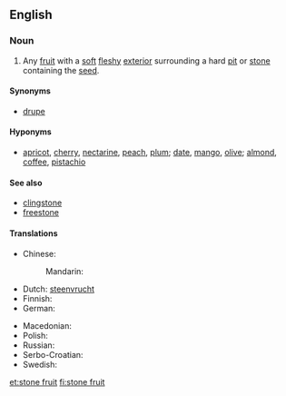 {{wikipedia|Drupe}}
==English==

===Noun===
{{en-noun|sg=[[stone]] [[fruit]]}}

# Any [[fruit]] with a [[soft]] [[fleshy]] [[exterior]] surrounding a hard [[pit]] or [[stone]] containing the [[seed]].

====Synonyms====
* [[drupe]]

====Hyponyms====
* [[apricot]], [[cherry]], [[nectarine]], [[peach]], [[plum]]; [[date]], [[mango]], [[olive]]; [[almond]], [[coffee]], [[pistachio]]

====See also====
* [[clingstone]]
* [[freestone]]

====Translations====
{{trans-top|fruit with soft flesh and a hard pit}}
* Chinese:
*: Mandarin: {{t-|cmn|核果|tr=héguǒ|sc=Hani}}
* Dutch: [[steenvrucht]] {{f}}
* Finnish: {{t+|fi|luumarja}}
* German: {{t+|de|Steinfrucht|f}}
{{trans-mid}}
* Macedonian: {{t|mk|јаткасто овошје|f|tr=játkasto óvošje|sc=Cyrl}}
* Polish: {{t-|pl|pestkowiec|m}}
* Russian: {{t|ru|костянка|f|tr=kostjánka|sc=Cyrl}}
* Serbo-Croatian: {{t|sh|koštunica|xs=Serbo-Croatian}}
* Swedish: {{t|sv|stenfrukt|c}}
{{trans-bottom}}

[[et:stone fruit]]
[[fi:stone fruit]]